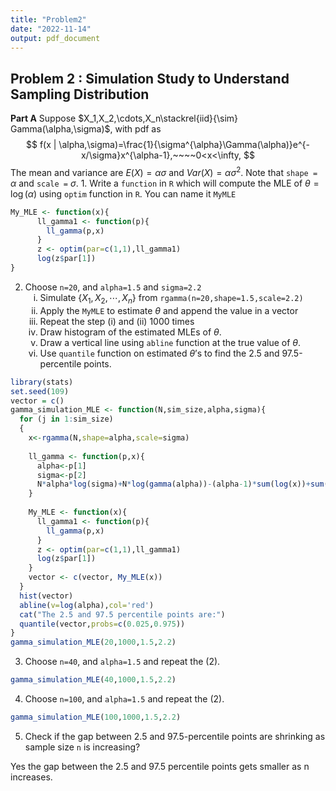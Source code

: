 ```yaml
---
title: "Problem2"
date: "2022-11-14"
output: pdf_document
---
```

## Problem 2 : Simulation Study to Understand Sampling Distribution

**Part A**
Suppose $X_1,X_2,\cdots,X_n\stackrel{iid}{\sim} Gamma(\alpha,\sigma)$, with pdf as
$$
f(x | \alpha,\sigma)=\frac{1}{\sigma^{\alpha}\Gamma(\alpha)}e^{- x/\sigma}x^{\alpha-1},~~~~0<x<\infty,
$$
The mean and variance are $E(X)=\alpha\sigma$ and $Var(X)=\alpha\sigma^2$. Note that `shape = ` $\alpha$ and `scale = ` $\sigma$.
1. Write a `function` in `R` which will compute the MLE of $\theta=\log(\alpha)$ using `optim` function in `R`. You can name it `MyMLE`
```r
My_MLE <- function(x){
      ll_gamma1 <- function(p){
        ll_gamma(p,x)
      }
      z <- optim(par=c(1,1),ll_gamma1) 
      log(z$par[1])
}
```

2. Choose `n=20`, and `alpha=1.5` and `sigma=2.2`
     (i) Simulate $\{X_1,X_2,\cdots,X_n\}$ from `rgamma(n=20,shape=1.5,scale=2.2)`
     (ii) Apply the `MyMLE` to estimate $\theta$ and append the value in a vector
     (iii) Repeat the step (i) and (ii) 1000 times
     (iv) Draw histogram of the estimated MLEs of $\theta$.
     (v) Draw a vertical line using `abline` function at the true value of $\theta$.
     (vi) Use `quantile` function on estimated $\theta$'s to find the 2.5 and 97.5-percentile points.
     
```r
library(stats)
set.seed(109)
vector = c()
gamma_simulation_MLE <- function(N,sim_size,alpha,sigma){
  for (j in 1:sim_size)
  {
    x<-rgamma(N,shape=alpha,scale=sigma)
    
    ll_gamma <- function(p,x){
      alpha<-p[1]
      sigma<-p[2]
      N*alpha*log(sigma)+N*log(gamma(alpha))-(alpha-1)*sum(log(x))+sum(x)/sigma
    }
    
    My_MLE <- function(x){
      ll_gamma1 <- function(p){
        ll_gamma(p,x)
      }
      z <- optim(par=c(1,1),ll_gamma1) 
      log(z$par[1])
    }
    vector <- c(vector, My_MLE(x))
  }
  hist(vector)
  abline(v=log(alpha),col='red')
  cat("The 2.5 and 97.5 percentile points are:")
  quantile(vector,probs=c(0.025,0.975))
}
gamma_simulation_MLE(20,1000,1.5,2.2)


```
3.  Choose `n=40`, and `alpha=1.5` and repeat the (2).
```r
gamma_simulation_MLE(40,1000,1.5,2.2)
```
4.  Choose `n=100`, and `alpha=1.5` and repeat the (2).
```r
gamma_simulation_MLE(100,1000,1.5,2.2)
```
5. Check if the gap between 2.5 and 97.5-percentile points are shrinking as sample size `n` is increasing?

Yes the gap between the 2.5 and 97.5 percentile points gets smaller as n increases.
 
